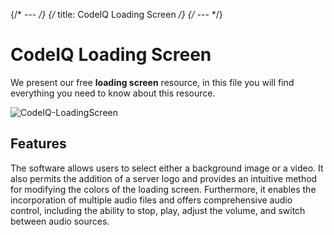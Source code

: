 {/* --- */}
{/* title: CodeIQ Loading Screen */}
{/* --- */}

# CodeIQ Loading Screen

We present our free **loading screen** resource, in this file you will find everything you need to know about this resource.

![CodeIQ-LoadingScreen](./loadingscreen/assets/cq-loadingscreen.png)

## Features

The software allows users to select either a background image or a video. It also permits the addition of a server logo and provides an intuitive method for modifying the colors of the loading screen. Furthermore, it enables the incorporation of multiple audio files and offers comprehensive audio control, including the ability to stop, play, adjust the volume, and switch between audio sources.
